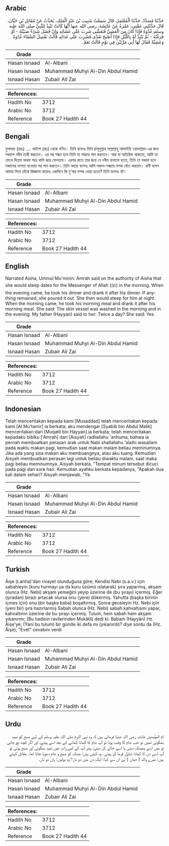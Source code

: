 ## Arabic


<div dir="rtl" lang="ar" style={{fontSize:'larger',backgroundColor:'#f8f9fa',padding:20}}>
حَدَّثَنَا مُسَدَّدٌ، حَدَّثَنَا الْمُعْتَمِرُ، قَالَ سَمِعْتُ شَبِيبَ بْنَ عَبْدِ الْمَلِكِ، يُحَدِّثُ عَنْ مُقَاتِلِ بْنِ حَيَّانَ، قَالَ حَدَّثَتْنِي عَمَّتِي، عَمْرَةُ عَنْ عَائِشَةَ، رضى الله عنها أَنَّهَا كَانَتْ تَنْبِذُ لِلنَّبِيِّ صلى الله عليه وسلم غُدْوَةً فَإِذَا كَانَ مِنَ الْعَشِيِّ فَتَعَشَّى شَرِبَ عَلَى عَشَائِهِ وَإِنْ فَضَلَ شَىْءٌ صَبَبْتُهُ - أَوْ فَرَغْتُهُ - ثُمَّ تَنْبِذُ لَهُ بِاللَّيْلِ فَإِذَا أَصْبَحَ تَغَدَّى فَشَرِبَ عَلَى غَدَائِهِ قَالَتْ نَغْسِلُ السِّقَاءَ غُدْوَةً وَعَشِيَّةً فَقَالَ لَهَا أَبِي مَرَّتَيْنِ فِي يَوْمٍ قَالَتْ نَعَمْ ‏.‏
</div>
<div style={{backgroundColor:'#f8f9fa',padding:20, marginBottom: 10}}><table> <thead> <tr> <th>Grade</th> <th></th> </tr> </thead> <tbody> <tr><td>Hasan Isnaad</td><td>Al-Albani</td></tr><tr><td>Hasan Isnaad</td><td>Muhammad Muhyi Al-Din Abdul Hamid</td></tr><tr><td>Isnaad Hasan</td><td>Zubair Ali Zai</td></tr></tbody></table><table> <thead> <tr> <th>References:</th> <th></th> </tr> </thead> <tbody><tr><td>Hadith No</td><td>3712</td></tr><tr><td>Arabic No</td><td>3712</td></tr><tr><td>Reference</td><td>Book 27 Hadith 44</td></tr></tbody></table></div>

## Bengali


<div dir="ltr" lang="bn" style={{fontSize:'larger',backgroundColor:'#f8f9fa',padding:20}}>
মুসাদ্দাদ (রহঃ) .... আইশা (রাঃ) থেকে বর্ণিত। তিনি বলেনঃ তিনি রাসূলুল্লাহ সাল্লাল্লাহু আলাইহি ওয়াসাল্লাম-এর জন্য সকালে নবীয তৈরী করতেন। এর পর সন্ধ্যা হলে তিনি তা সন্ধ্যায় পান করতেন। আর যা অতিরিক্ত থাকতো, আমি তা ফেলে দিতাম অথবা পাত্র খালি করে ফেলতাম। এরপর রাতে তার জন্য যে নবীয বানানো হতো, তিনি তা সকাল হলে সকালের নাশতা খাওয়ার পর পান করতেন। তিনি আরো বলেনঃ আমি সকাল-সন্ধ্যায় মশক ধৌত করতাম। রাবী বলেন আমার পিতা তাঁকে জিজ্ঞাসা করেনঃ একদিনে কি দু'বার মশক ধোয়া হতো? তিনি বলেনঃ হ্যাঁ।
</div>
<div style={{backgroundColor:'#f8f9fa',padding:20, marginBottom: 10}}><table> <thead> <tr> <th>Grade</th> <th></th> </tr> </thead> <tbody> <tr><td>Hasan Isnaad</td><td>Al-Albani</td></tr><tr><td>Hasan Isnaad</td><td>Muhammad Muhyi Al-Din Abdul Hamid</td></tr><tr><td>Isnaad Hasan</td><td>Zubair Ali Zai</td></tr></tbody></table><table> <thead> <tr> <th>References:</th> <th></th> </tr> </thead> <tbody><tr><td>Hadith No</td><td>3712</td></tr><tr><td>Arabic No</td><td>3712</td></tr><tr><td>Reference</td><td>Book 27 Hadith 44</td></tr></tbody></table></div>

## English


<div dir="ltr" lang="en" style={{fontSize:'larger',backgroundColor:'#f8f9fa',padding:20}}>
Narrated Aisha, Ummul Mu'minin: Amrah said on the authority of Aisha that she would steep dates for the Messenger of Allah (ﷺ) in the morning. When the evening came, he took his dinner and drank it after his dinner. If anything remained, she poured it out. She then would steep for him at night. When the morning came, he took his morning meal and drank it after his morning meal. She said: The skin vessel was washed in the morning and in the evening. My father (Hayyan) said to her: Twice a day? She said: Yes
</div>
<div style={{backgroundColor:'#f8f9fa',padding:20, marginBottom: 10}}><table> <thead> <tr> <th>Grade</th> <th></th> </tr> </thead> <tbody> <tr><td>Hasan Isnaad</td><td>Al-Albani</td></tr><tr><td>Hasan Isnaad</td><td>Muhammad Muhyi Al-Din Abdul Hamid</td></tr><tr><td>Isnaad Hasan</td><td>Zubair Ali Zai</td></tr></tbody></table><table> <thead> <tr> <th>References:</th> <th></th> </tr> </thead> <tbody><tr><td>Hadith No</td><td>3712</td></tr><tr><td>Arabic No</td><td>3712</td></tr><tr><td>Reference</td><td>Book 27 Hadith 44</td></tr></tbody></table></div>

## Indonesian


<div dir="ltr" lang="id" style={{fontSize:'larger',backgroundColor:'#f8f9fa',padding:20}}>
Telah menceritakan kepada kami [Musaddad] telah menceritakan kepada kami [Al Mu'tamir] ia berkata; aku mendengar [Syabib bin Abdul Malik] menceritakan dari [Muqatil bin Hayyan] ia berkata; telah menceritakan kepadaku bibiku ['Amrah] dari [Aisyah] radliallahu 'anhuma, bahwa ia pernah membuatkan perasan arak untuk Nabi shallallahu 'alaihi wasallam pada waktu makan pagi, kemudian saat makan malam beliau meminumnya. Jika ada yang sisa makan aku membuangnya, atau aku tuang. Kemudian Aisyah membuatkan perasan lagi untuk beliau diwaktu malam, saat maka pagi beliau meminumnya. Aisyah berkata, "Tempat minum tersebut dicuci pada pagi dan sore hari. Kemudian ayahku berkata kepadanya, "Apakah dua kali dalam sehari? Aisyah menjawab, "Ya
</div>
<div style={{backgroundColor:'#f8f9fa',padding:20, marginBottom: 10}}><table> <thead> <tr> <th>Grade</th> <th></th> </tr> </thead> <tbody> <tr><td>Hasan Isnaad</td><td>Al-Albani</td></tr><tr><td>Hasan Isnaad</td><td>Muhammad Muhyi Al-Din Abdul Hamid</td></tr><tr><td>Isnaad Hasan</td><td>Zubair Ali Zai</td></tr></tbody></table><table> <thead> <tr> <th>References:</th> <th></th> </tr> </thead> <tbody><tr><td>Hadith No</td><td>3712</td></tr><tr><td>Arabic No</td><td>3712</td></tr><tr><td>Reference</td><td>Book 27 Hadith 44</td></tr></tbody></table></div>

## Turkish


<div dir="ltr" lang="tr" style={{fontSize:'larger',backgroundColor:'#f8f9fa',padding:20}}>
Âişe (r.anha)'dan rivayet olunduğuna göre; Kendisi Nebi (s.a.v.) için sabahleyin (kuru hurmayı ya da kuru üzümü ıslatarak) şıra yaparmış, akşam olunca (Hz. Nebi) akşam yemeğini yeyip üzerine de (bu şırayı) içermiş. Eğer (şıradan) birazı artacak olursa onu (yere) dökermiş. Yahutta (başka birinin içmes için) onu (bir başka kaba) boşaltırmış. Sonra geceleyin Hz. Nebi için (yeni bir) şıra hazırlarmış Sabah olunca (Hz. Nebi) sabah kahvaltısını yapar, kahvaltının üzerine de bu şırayı içermiş. Tulum, hem sabah hem akşam yıkanırmı; (Bu hadisin ravilerinden Mukâtil) dedi ki: Babam (Hayyân) Hz. Âişe'ye; (Yani bu tulum) bir günde iki defa mı (yıkanırdı)? diye sordu da (Hz. Âişe), "Evet" cevabını verdi
</div>
<div style={{backgroundColor:'#f8f9fa',padding:20, marginBottom: 10}}><table> <thead> <tr> <th>Grade</th> <th></th> </tr> </thead> <tbody> <tr><td>Hasan Isnaad</td><td>Al-Albani</td></tr><tr><td>Hasan Isnaad</td><td>Muhammad Muhyi Al-Din Abdul Hamid</td></tr><tr><td>Isnaad Hasan</td><td>Zubair Ali Zai</td></tr></tbody></table><table> <thead> <tr> <th>References:</th> <th></th> </tr> </thead> <tbody><tr><td>Hadith No</td><td>3712</td></tr><tr><td>Arabic No</td><td>3712</td></tr><tr><td>Reference</td><td>Book 27 Hadith 44</td></tr></tbody></table></div>

## Urdu


<div dir="rtl" lang="ur" style={{fontSize:'larger',backgroundColor:'#f8f9fa',padding:20}}>
ام المؤمنین عائشہ رضی اللہ عنہا فرماتی ہیں کہ وہ نبی اکرم صلی اللہ علیہ وسلم کے لیے صبح کو نبیذ بھگوتی تھیں تو جب شام کا وقت ہوتا تو آپ شام کا کھانا کھانے کے بعد اسے پیتے، اور اگر کچھ بچ جاتی تو میں اسے پھینک دیتی یا اسے خالی کر دیتی، پھر آپ کے لیے رات میں نبیذ بھگوتی اور صبح ہوتی تو آپ اسے دن کا کھانا تناول فرما کر پیتے۔ وہ کہتی ہیں: مشک کو صبح و شام دھویا جاتا تھا۔ مقاتل کہتے ہیں: میرے والد ( حیان ) نے ان سے کہا: ایک دن میں دو بار؟ وہ بولیں: ہاں دو بار۔
</div>
<div style={{backgroundColor:'#f8f9fa',padding:20, marginBottom: 10}}><table> <thead> <tr> <th>Grade</th> <th></th> </tr> </thead> <tbody> <tr><td>Hasan Isnaad</td><td>Al-Albani</td></tr><tr><td>Hasan Isnaad</td><td>Muhammad Muhyi Al-Din Abdul Hamid</td></tr><tr><td>Isnaad Hasan</td><td>Zubair Ali Zai</td></tr></tbody></table><table> <thead> <tr> <th>References:</th> <th></th> </tr> </thead> <tbody><tr><td>Hadith No</td><td>3712</td></tr><tr><td>Arabic No</td><td>3712</td></tr><tr><td>Reference</td><td>Book 27 Hadith 44</td></tr></tbody></table></div>